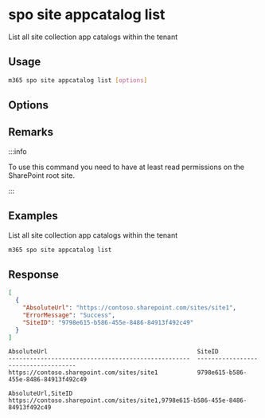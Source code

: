
# spo site appcatalog list

List all site collection app catalogs within the tenant

## Usage

```sh
m365 spo site appcatalog list [options]
```

## Options

<Global />

## Remarks

:::info

To use this command you need to have at least read permissions on the SharePoint root site.

:::

## Examples

List all site collection app catalogs within the tenant

```sh
m365 spo site appcatalog list
```

## Response

<Tabs>
  <TabItem value="JSON">

  ```json
  [
    {
      "AbsoluteUrl": "https://contoso.sharepoint.com/sites/site1",
      "ErrorMessage": "Success",
      "SiteID": "9798e615-b586-455e-8486-84913f492c49"
    }
  ]
  ```

  </TabItem>
  <TabItem value="Text">

  ```text
  AbsoluteUrl                                          SiteID
  ---------------------------------------------------  ------------------------------------
  https://contoso.sharepoint.com/sites/site1           9798e615-b586-455e-8486-84913f492c49
  ```

  </TabItem>
  <TabItem value="CSV">

  ```csv
  AbsoluteUrl,SiteID
  https://contoso.sharepoint.com/sites/site1,9798e615-b586-455e-8486-84913f492c49
  ```

  </TabItem>
</Tabs>

